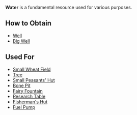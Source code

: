 {{Resource
| name = Water
| image = N/A
| description = A fundamental resource for life and production.
}}

'''Water''' is a fundamental resource used for various purposes.

== How to Obtain ==
* [[Well]]
* [[Big Well]]

== Used For ==
* [[Small Wheat Field]]
* [[Tree]]
* [[Small Peasants' Hut]]
* [[Bone Pit]]
* [[Fairy Fountain]]
* [[Research Table]]
* [[Fisherman's Hut]]
* [[Fuel Pump]]